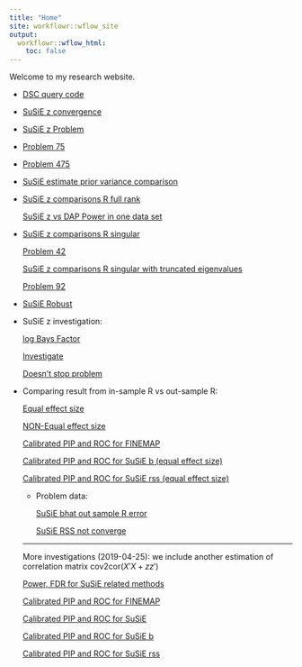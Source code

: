 ```yaml
---
title: "Home"
site: workflowr::wflow_site
output:
  workflowr::wflow_html:
    toc: false
---
```


Welcome to my research website.

* [DSC query code](dscquery.html)

* [SuSiE z convergence](SusieZConverge.html)

* [SuSiE z Problem](SusieZProblem.html)

* [Problem 75](Problem75.html)

* [Problem 475](Problem475.html)

* [SuSiE estimate prior variance comparison](SusieZPriorVarCompare.html)

* [SuSiE z comparisons R full rank](SusieZPerformance.html)

  [SuSiE z vs DAP Power in one data set](SuSiEDAP_Power_data31_35.html)
  
* [SuSiE z comparisons R singular](SusieZPerformanceRE8.html)
    
    [Problem 42](SuSiEzRProblem42.html)

    [SuSiE z comparisons R singular with truncated eigenvalues](SusieZPerformanceRE3.html)
    
    [Problem 92](SuSiEzRProblem92.html)
    
* [SuSiE Robust](SuSiERobust.html)

* SuSiE z investigation:
    
    [log Bays Factor](logBF.html)
    
    [Investigate](Investigate.html)
    
    [Doesn't stop problem](DontStopProblem.html)

* Comparing result from in-sample R vs out-sample R:

    [Equal effect size](r_compare_susie_equal.html)
    
    [NON-Equal effect size](r_compare_susie_notequal.html)
    
    [Calibrated PIP and ROC for FINEMAP](r_compare_finemap.html)
    
    [Calibrated PIP and ROC for SuSiE b (equal effect size)](r_compare_susieb_ROC.html)
    
    [Calibrated PIP and ROC for SuSiE rss (equal effect size)](r_compare_susierss_ROC.html)
    
    + Problem data: 
        
        [SuSiE bhat out sample R error](r_compare_susieb_problem.html)
      
        [SuSiE RSS not converge](SuSiErssNotConverge.html)
        
    ----------------------------
    
    More investigations (2019-04-25): we include another estimation of correlation matrix cov2cor($X'X + zz'$)
    
    [Power, FDR for SuSiE related methods](r_compare_add_z_susie.html)
    
    [Calibrated PIP and ROC for FINEMAP](r_compare_add_z_finemap.html)
    
    [Calibrated PIP and ROC for SuSiE](r_compare_susie_ROC.html)
    
    [Calibrated PIP and ROC for SuSiE b](r_compare_add_z_susieb_ROC.html)
    
    [Calibrated PIP and ROC for SuSiE rss](r_compare_add_z_susierss_ROC.html)
    
    
